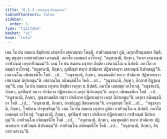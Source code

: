 ```yaml
---
title: "6.1.3 เสตวณฺณาทิอนุชานน"
tableOfContents: false
sidebar:
  order: 3
type: "tipitaka"
basket: "vi"
book: "cula"
---
```



<DynamicBreadcrumb />

<Division number="298" book="cula">

<Paragraph number="1287" book="cula">
เตน โข ปน สมเยน ติตฺถิยานํ เสยฺยาโย เสตวณฺณา โหนฺติ, กาฬวณฺณกตา ภูมิ, เครุกปริกมฺมกตา ภิตฺติ. พหู มนุสฺสา เสยฺยาเปกฺขกา คจฺฉนฺติ. ภควโต เอตมตฺถํ อาโรเจสุํ. “อนุชานามิ, ภิกฺขเว, วิหาเร เสตวณฺณํ กาฬวณฺณํ เครุกปริกมฺมนฺ”ติ.
</Paragraph>

<Paragraph number="1288" book="cula">
เตน โข ปน สมเยน ผรุสาย ภิตฺติยา เสตวณฺโณ น นิปตติ. ภควโต เอตมตฺถํ อาโรเจสุํ. “อนุชานามิ, ภิกฺขเว, ถุสปิณฺฑํ ทตฺวา ปาณิกาย ปฏิพาเหตฺวา เสตวณฺณํ นิปาเตตุนฺ”ติ. เสตวณฺโณ อนิพนฺธนีโย โหติ …เป…  “อนุชานามิ, ภิกฺขเว, สณฺหมตฺติกํ ทตฺวา ปาณิกาย ปฏิพาเหตฺวา เสตวณฺณํ นิปาเตตุนฺ”ติ. เสตวณฺโณ อนิพนฺธนีโย โหติ …เป…  “อนุชานามิ, ภิกฺขเว, อิกฺกาสํ ปิฏฺฐมทฺทนฺ”ติ.
</Paragraph>

<Paragraph number="1289" book="cula">
เตน โข ปน สมเยน ผรุสาย ภิตฺติยา เครุกา น นิปตติ. ภควโต เอตมตฺถํ อาโรเจสุํ. “อนุชานามิ, ภิกฺขเว, ถุสปิณฺฑํ ทตฺวา ปาณิกาย ปฏิพาเหตฺวา เครุกํ นิปาเตตุนฺ”ติ. เครุกา อนิพนฺธนียา โหติ …เป…  “อนุชานามิ, ภิกฺขเว, กุณฺฑกมตฺติกํ ทตฺวา ปาณิกาย ปฏิพาเหตฺวา เครุกํ นิปาเตตุนฺ”ติ. เครุกา อนิพนฺธนียา โหติ …เป…  “อนุชานามิ, ภิกฺขเว, สาสปกุฏฺฏํ สิตฺถเตลกนฺ”ติ. อจฺจุสฺสนฺนํ โหติ …เป…  “อนุชานามิ, ภิกฺขเว, โจฬเกน ปจฺจุทฺธริตุนฺ”ติ.
</Paragraph>

<Paragraph number="1290" book="cula">
เตน โข ปน สมเยน ผรุสาย ภูมิยา กาฬวณฺโณ น นิปตติ. ภควโต เอตมตฺถํ อาโรเจสุํ. “อนุชานามิ, ภิกฺขเว, ถุสปิณฺฑํ ทตฺวา ปาณิกาย ปฏิพาเหตฺวา กาฬวณฺณํ นิปาเตตุนฺ”ติ. กาฬวณฺโณ อนิพนฺธนีโย โหติ …เป…  “อนุชานามิ, ภิกฺขเว, คณฺฑุมตฺติกํ ทตฺวา ปาณิกาย ปฏิพาเหตฺวา กาฬวณฺณํ นิปาเตตุนฺ”ติ. กาฬวณฺโณ อนิพนฺธนีโย โหติ …เป…  “อนุชานามิ, ภิกฺขเว, อิกฺกาสํ กสาวนฺ”ติ.
</Paragraph>
</Division>